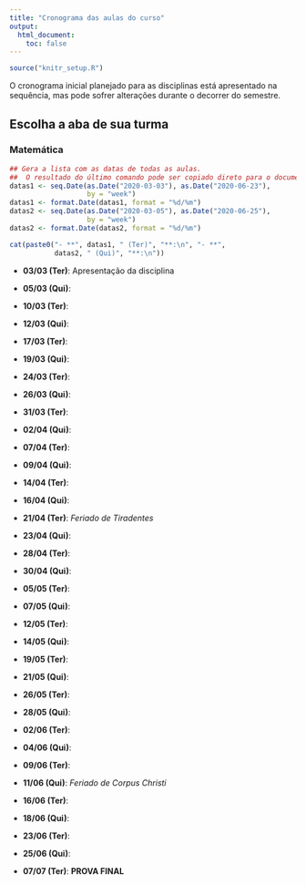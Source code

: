 ```yaml
---
title: "Cronograma das aulas do curso"
output: 
  html_document:
    toc: false
---
```


```r
source("knitr_setup.R")
```


O cronograma inicial planejado para as disciplinas 
está apresentado na sequência, mas pode sofrer alterações durante o 
decorrer do semestre.

## Escolha a aba de sua turma {.tabset}

### Matemática

```r
## Gera a lista com as datas de todas as aulas. 
##  O resultado do último comando pode ser copiado direto para o documento
datas1 <- seq.Date(as.Date("2020-03-03"), as.Date("2020-06-23"),
                   by = "week")
datas1 <- format.Date(datas1, format = "%d/%m")
datas2 <- seq.Date(as.Date("2020-03-05"), as.Date("2020-06-25"),
                   by = "week")
datas2 <- format.Date(datas2, format = "%d/%m")

cat(paste0("- **", datas1, " (Ter)", "**:\n", "- **",
           datas2, " (Qui)", "**:\n"))
```

- **03/03 (Ter)**: Apresentação da disciplina
- **05/03 (Qui)**: 
 - **10/03 (Ter)**: 
- **12/03 (Qui)**: 
 - **17/03 (Ter)**: 
- **19/03 (Qui)**: 
 - **24/03 (Ter)**: 
- **26/03 (Qui)**: 
 - **31/03 (Ter)**: 
- **02/04 (Qui)**: 
 - **07/04 (Ter)**: 
- **09/04 (Qui)**: 
 - **14/04 (Ter)**: 
- **16/04 (Qui)**: 
 - **21/04 (Ter)**: *Feriado de Tiradentes*
- **23/04 (Qui)**: 
 - **28/04 (Ter)**: 
- **30/04 (Qui)**: 
 - **05/05 (Ter)**: 
- **07/05 (Qui)**: 
 - **12/05 (Ter)**: 
- **14/05 (Qui)**: 
 - **19/05 (Ter)**: 
- **21/05 (Qui)**:  
 - **26/05 (Ter)**: 
- **28/05 (Qui)**: 
 - **02/06 (Ter)**: 
 - **04/06 (Qui)**: 
 - **09/06 (Ter)**: 
- **11/06 (Qui)**: *Feriado de Corpus Christi*
 - **16/06 (Ter)**: 
- **18/06 (Qui)**:  
 - **23/06 (Ter)**: 
- **25/06 (Qui)**: 

- **07/07 (Ter)**: **PROVA FINAL**



